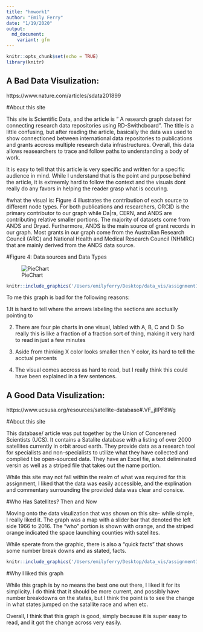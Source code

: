 ```yaml
---
title: "hmwork1"
author: "Emily Ferry"
date: "1/19/2020"
output: 
  md_document:
    variant: gfm
---
```

```r
knitr::opts_chunk$set(echo = TRUE)
library(knitr)

```

## A Bad Data Visulization: 
https://www.nature.com/articles/sdata201899

#About this site 

This site is Scientific Data, and the article is " A research graph dataset for connecting research data repositories using RD-Swithcboard". The title is a little confusing, but after reading the article, basically the data was used to show connectioned between international data repositories to publications and grants accross multiple research data infrastructures. Overall, this data allows reasearchers to trace and follow paths to understanding a body of work. 

It is easy to tell that this article is very specific and written for a specific audience in mind. While I understand that is the point and purpose behind the article, it is extreemly hard to follow the context and the visuals dont really do any favors in helping the reader grasp what is occuring. 

#what the visual is: 
Figure 4 illustrates the contribution of each source to different node types. For both publications and researchers, ORCID is the primary contributor to our graph while Da|ra, CERN, and ANDS are contributing relative smaller portions. The majority of datasets come from ANDS and Dryad. Furthermore, ANDS is the main source of grant records in our graph. Most grants in our graph come from the Australian Research Council (ARC) and National Health and Medical Research Council (NHMRC) that are mainly derived from the ANDS data source.

#Figure 4: Data sources and Data Types 

![PieChart](/Users/emilyferry/Desktop/data_vis/assignment1/assignement1/bad.jpg⁩)
```r
knitr::include_graphics('/Users/emilyferry/Desktop/data_vis/assignment1/assignement1/bad.jpg')
```


To me this graph is bad for the following reasons: 

1.It is hard to tell where the arrows labeling the sections are acctually pointing to

2. There are four pie charts in one visual, labled with A, B, C and D. So really this is like a fraction of a fraction sort of thing, making it very hard to read in just a few minutes

3. Aside from thinking X color looks smaller then Y color, its hard to tell the acctual percents 

4. The visual comes accross as hard to read, but I really think this could have been explained in a few sentences. 

## A Good Data Visulization: 
https://www.ucsusa.org/resources/satellite-database#.VF_jIlPF8Wg

#About this site

This database/ article was put together by the Union of Concerened Scientists (UCS). It contains a Satalite database with a listing of over 2000 satellites currently in orbit aroud earth. They provide data as a research tool for specialists and non-specialists to utilize what they have collected and complied t be open-sourced data. They have an Excel fie, a text deliminated versin as well as a striped file that takes out the name portion. 

While this site may not fall within the realm of what was required for this assignment, I liked that the data was easily accessible, and the explination and commentary surrounding the provided data was clear and consice. 

#Who Has Satellites? Then and Now

Moving onto the data visulization that was shown on this site- while simple, I really liked it. The graph was a map with a slider bar that denoted the left side 1966 to 2016. The "who" portion is shown with orange, and the striped orange indicated the space launching counties with satellites.

While sperate from the graphic, there is also a "quick facts" that shows some number break downs and as stated, facts.

```r
knitr::include_graphics('/Users/emilyferry/Desktop/data_vis/assignment1/assignement1/good.png')
```



#Why I liked this graph

While this graph is by no means the best one out there, I liked it for its simplicity. I do think that it should be more current, and possibly have number breakdowns on the states, but I think the point is to see the change in what states jumped on the satallite race and when etc.

Overall, I think that this graph is good, simply because it is super easy to read, and it got the change across very easily. 


